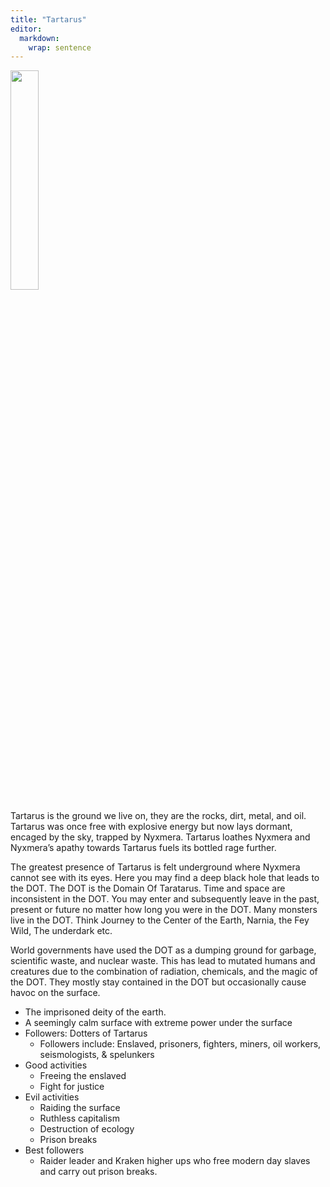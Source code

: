 ```yaml
---
title: "Tartarus"
editor: 
  markdown: 
    wrap: sentence
---
```


![](images/Tartarus.png){width=30% fig-align="center"}


Tartarus is the ground we live on, they are the rocks, dirt, metal, and oil. Tartarus was once free with explosive energy but now lays dormant, encaged by the sky, trapped by Nyxmera. Tartarus loathes Nyxmera and Nyxmera’s apathy towards Tartarus fuels its bottled rage further.

The greatest presence of Tartarus is felt underground where Nyxmera cannot see with its eyes. Here you may find a deep black hole that leads to the DOT. The DOT is the Domain Of Taratarus. Time and space are inconsistent in the DOT. You may enter and subsequently leave in the past, present or future no matter how long you were in the DOT. Many monsters live in the DOT. Think Journey to the Center of the Earth, Narnia, the Fey Wild, The underdark etc.

World governments have used the DOT as a dumping ground for garbage, scientific waste, and nuclear waste. This has lead to mutated humans and creatures due to the combination of radiation, chemicals, and the magic of the DOT. They mostly stay contained in the DOT but occasionally cause havoc on the surface.

- The imprisoned deity of the earth.
- A seemingly calm surface with extreme power under the surface
- Followers: Dotters of Tartarus
  - Followers include: Enslaved, prisoners, fighters, miners, oil workers, seismologists, & spelunkers
- Good activities
  - Freeing the enslaved
  - Fight for justice
- Evil activities
  - Raiding the surface
  - Ruthless capitalism
  - Destruction of ecology
  - Prison breaks
- Best followers
  - Raider leader and Kraken higher ups who free modern day slaves and carry out prison breaks.
